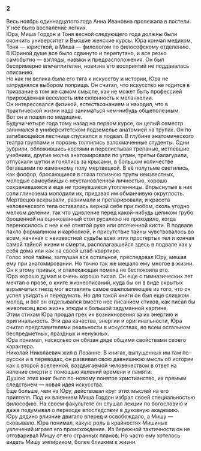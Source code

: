 ### 2 {-}

Весь ноябрь одиннадцатого года Анна Ивановна пролежала в постели. У нее было воспаление легких.<br/> Юра, Миша Гордон и Тоня весной следующего года должны были окончить университет и Высшие женские курсы. Юра кончал медиком, Тоня — юристкой, а Миша — филологом по философскому отделению.<br/> В Юриной душе все было сдвинуто и перепутано, и все резко самобытно — взгляды, навыки и предрасположения. Он был беспримерно впечатлителен, новизна его восприятий не поддавалась описанию.<br/> Но как ни велика была его тяга к искусству и истории, Юра не затруднялся выбором поприща. Он считал, что искусство не годится в призвание в том же самом смысле, как не может быть профессией прирожденная веселость или склонность к меланхолии.<br/> Он интересовался физикой, естествознанием и находил, что в практической жизни надо заниматься чем-нибудь общеполезным.<br/> Вот он и пошел по медицине.<br/> Будучи четыре года тому назад на первом курсе, он целый семестр занимался в университетском подземелье анатомией на трупах. Он по загибающейся лестнице спускался в подвал. В глубине анатомического театра группами и порознь толпились взлохмаченные студенты. Одни зубрили, обложившись костями и перелистывая трепаные, истлевшие учебники, другие молча анатомировали по углам, третьи балагурили, отпускали шутки и гонялись за крысами, в большом количестве бегавшими по каменному полу мертвецкой. В её полутьме светились, как фосфор, бросающиеся в глаза голизною трупы неизвестных, молодые самоубийцы с неустановленной личностью, хорошо сохранившиеся и еще не тронувшиеся утопленницы. Впрыснутые в них соли глинозема молодили их, придавая им обманчивую округлость. Мертвецов вскрывали, разнимали и препарировали, и красота человеческого тела оставалась верной себе при любом, сколь угодно мелком делении, так что удивление перед какой-нибудь целиком грубо брошенной на оцинкованный стол русалкою не проходило, когда переносилось с нее к её отнятой руке или отсеченной кисти. В подвале пахло формалином и карболкой, и присутствие тайны чувствовалось во всем, начиная с неизвестной судьбы всех этих простертых тел и кончая самой тайной жизни и смерти, располагавшейся здесь в подвале как у себя дома или как на своей штаб-квартире.<br/> Голос этой тайны, заглушая все остальное, преследовал Юру, мешая ему при анатомировании. Но точно так же мешало ему многое в жизни. Он к этому привык, и отвлекающая помеха не беспокоила его.<br/> Юра хорошо думал и очень хорошо писал. Он еще с гимназических лет мечтал о прозе, о книге жизнеописаний, куда бы он в виде скрытых взрывчатых гнезд мог вставлять самое ошеломляющее из того, что он успел увидать и передумать. Но для такой книги он был еще слишком молод, и вот он отделывался вместо нее писанием стихов, как писал бы живописец всю жизнь этюды к большой задуманной картине.<br/> Этим стихам Юра прощал грех их возникновения за их энергию и оригинальность. Эти два качества, энергии и оригинальности, Юра считал представителями реальности в искусствах, во всем остальном беспредметных, праздных и ненужных.<br/> Юра понимал, насколько он обязан дяде общими свойствами своего характера.<br/> Николай Николаевич жил в Лозанне. В книгах, выпущенных им там по-русски и в переводах, он развивал свою давнишнюю мысль об истории как о второй вселенной, воздвигаемой человечеством в ответ на явление смерти с помощью явлений времени и памяти.<br/> Душою этих книг было по-новому понятое христианство, их прямым следствием — новая идея искусства.<br/> Еще больше, чем на Юру, действовал круг этих мыслей на его приятеля. Под их влиянием Миша Гордон избрал своей специальностью философию. На своем факультете он слушал лекции по богословию и даже подумывал о переходе впоследствии в духовную академию.<br/> Юру дядино влияние двигало вперед и освобождало, а Мишу — сковывало. Юра понимал, какую роль в крайностях Мишиных увлечений играет его происхождение. Из бережной тактичности он не отговаривал Мишу от его странных планов. Но часто ему хотелось видеть Мишу эмпириком, более близким к жизни.

